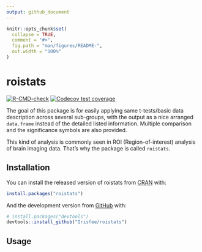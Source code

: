 ```yaml
---
output: github_document
---
```


<!-- README.md is generated from README.Rmd. Please edit that file -->

```r
knitr::opts_chunk$set(
  collapse = TRUE,
  comment = "#>",
  fig.path = "man/figures/README-",
  out.width = "100%"
)
```

# roistats

<!-- badges: start -->
[![R-CMD-check](https://github.com/Irisfee/roistats/workflows/R-CMD-check/badge.svg)](https://github.com/Irisfee/roistats/actions)
[![Codecov test coverage](https://codecov.io/gh/Irisfee/roistats/branch/main/graph/badge.svg)](https://codecov.io/gh/Irisfee/roistats?branch=main)
<!-- badges: end -->

The goal of this package is for easily applying same t-tests/basic data description across several sub-groups, with the output as a nice arranged `data.frame` instead of the detailed listed information. Multiple comparison and the significance symbols are also provided.

This kind of analysis is commonly seen in ROI (Region-of-interest) analysis of brain imaging data. That's why the package is called `roistats`.

## Installation

You can install the released version of roistats from [CRAN](https://CRAN.R-project.org) with:

``` r
install.packages("roistats")
```

And the development version from [GitHub](https://github.com/) with:

``` r
# install.packages("devtools")
devtools::install_github("Irisfee/roistats")
```

## Usage

